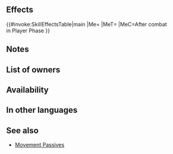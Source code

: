 {{Passive
|type=B
|exclusive=0
|1name=Hit and Run
|1tagid=SID_一撃離脱
|1required=-
|1effect=If unit initiates combat, unit moves 1 space away after combat.
|1cost=150
|canUseWeapon={{WeaponList|Close}}
|canUseMove={{MoveList|all}}
|properties=random_owner,random_inherit_base
}}
==Effects==
{{#invoke:SkillEffectsTable|main
|Me={{Eft|Drag Back Units}}
|MeT={{Tgt|Unit}}
|MeC=After combat<br>in Player Phase
}}

==Notes==
{{IfUnitInitiates}}
{{Movement Passive notes}}
==List of owners==
{{Skill Hero List}}
==Availability==
{{PassiveFocusList}}
{{PassiveDistributionList}}
{{PassiveCombatManualList}}
==In other languages==
{{OtherLanguages
|japanese=一撃離脱
|german=Überfall
|spanishEU=Cabriola
|spanishLA=Cabriola
|french=Coup-esquive
|italian=Toccata e fuga
|chineseTW=一擊即離
|portuguese=Bate-volta
}}
==See also==
* [[Movement Passives]]
{{Passives Navbox|B}}